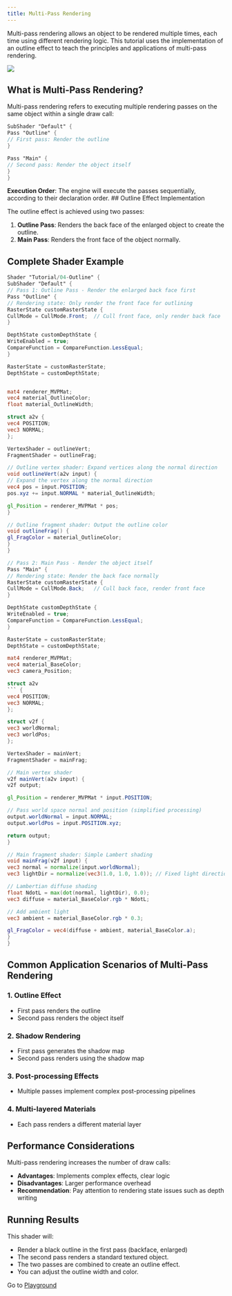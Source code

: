 ```yaml
---
title: Multi-Pass Rendering
---
```


Multi-pass rendering allows an object to be rendered multiple times, each time using different rendering logic. This tutorial uses the implementation of an outline effect to teach the principles and applications of multi-pass rendering.


<Image
src="https://mdn.alipayobjects.com/huamei_dmxymu/afts/img/A*h7mASJQZe5wAAAAATUAAAAgAeuuHAQ/original"
/>

## What is Multi-Pass Rendering?

Multi-pass rendering refers to executing multiple rendering passes on the same object within a single draw call:

```glsl
SubShader "Default" {
Pass "Outline" {
// First pass: Render the outline
}

Pass "Main" {
// Second pass: Render the object itself
}
}
```

**Execution Order**: The engine will execute the passes sequentially, according to their declaration order. ## Outline Effect Implementation

The outline effect is achieved using two passes:
1. **Outline Pass**: Renders the back face of the enlarged object to create the outline.
2. **Main Pass**: Renders the front face of the object normally.

## Complete Shader Example

```glsl
Shader "Tutorial/04-Outline" {
SubShader "Default" {
// Pass 1: Outline Pass - Render the enlarged back face first
Pass "Outline" {
// Rendering state: Only render the front face for outlining
RasterState customRasterState {
CullMode = CullMode.Front;  // Cull front face, only render back face
}

DepthState customDepthState {
WriteEnabled = true;
CompareFunction = CompareFunction.LessEqual;
}

RasterState = customRasterState;
DepthState = customDepthState;


mat4 renderer_MVPMat;
vec4 material_OutlineColor;
float material_OutlineWidth;

struct a2v {
vec4 POSITION;
vec3 NORMAL;
};

VertexShader = outlineVert;
FragmentShader = outlineFrag;

// Outline vertex shader: Expand vertices along the normal direction
void outlineVert(a2v input) {
// Expand the vertex along the normal direction
vec4 pos = input.POSITION;
pos.xyz += input.NORMAL * material_OutlineWidth;

gl_Position = renderer_MVPMat * pos;
}

// Outline fragment shader: Output the outline color
void outlineFrag() {
gl_FragColor = material_OutlineColor;
}
}

// Pass 2: Main Pass - Render the object itself
Pass "Main" {
// Rendering state: Render the back face normally
RasterState customRasterState {
CullMode = CullMode.Back;   // Cull back face, render front face
}

DepthState customDepthState {
WriteEnabled = true;
CompareFunction = CompareFunction.LessEqual;
}

RasterState = customRasterState;
DepthState = customDepthState;

mat4 renderer_MVPMat;
vec4 material_BaseColor;
vec3 camera_Position;

struct a2v
``` {
vec4 POSITION;
vec3 NORMAL;
};

struct v2f {
vec3 worldNormal;
vec3 worldPos;
};

VertexShader = mainVert;
FragmentShader = mainFrag;

// Main vertex shader
v2f mainVert(a2v input) {
v2f output;

gl_Position = renderer_MVPMat * input.POSITION;

// Pass world space normal and position (simplified processing)
output.worldNormal = input.NORMAL;
output.worldPos = input.POSITION.xyz;

return output;
}

// Main fragment shader: Simple Lambert shading
void mainFrag(v2f input) {
vec3 normal = normalize(input.worldNormal);
vec3 lightDir = normalize(vec3(1.0, 1.0, 1.0)); // Fixed light direction

// Lambertian diffuse shading
float NdotL = max(dot(normal, lightDir), 0.0);
vec3 diffuse = material_BaseColor.rgb * NdotL;

// Add ambient light
vec3 ambient = material_BaseColor.rgb * 0.3;

gl_FragColor = vec4(diffuse + ambient, material_BaseColor.a);
}
}
```

## Common Application Scenarios of Multi-Pass Rendering

### 1. Outline Effect
- First pass renders the outline
- Second pass renders the object itself

### 2. Shadow Rendering
- First pass generates the shadow map
- Second pass renders using the shadow map

### 3. Post-processing Effects
- Multiple passes implement complex post-processing pipelines

### 4. Multi-layered Materials
- Each pass renders a different material layer

## Performance Considerations

Multi-pass rendering increases the number of draw calls:
- **Advantages**: Implements complex effects, clear logic
- **Disadvantages**: Larger performance overhead
- **Recommendation**: Pay attention to rendering state issues such as depth writing

## Running Results

This shader will:
* Render a black outline in the first pass (backface, enlarged)
* The second pass renders a standard textured object.
* The two passes are combined to create an outline effect.
* You can adjust the outline width and color.

Go to [Playground](/examples/shaderlab-04-multi-pass)